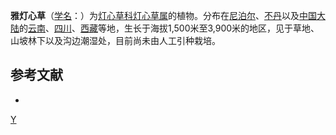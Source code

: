 {{Speciesbox 
| genus = Juncus
| species = concinnus
| authority = D. Don
| subdivision_ranks =[[变种|变种]]
| subdivision =
* 雅灯心草 ''J. c.'' var. ''concinnus''
* [[单头雅灯心草|单头雅灯心草]] ''J. c.'' var. ''monocephalus''
}}

'''雅灯心草'''（[[学名|学名]]：{{lang|la|''Juncus concinnus''}}）为[[灯心草科|灯心草科]][[灯心草属|灯心草属]]的植物。分布在[[尼泊尔|尼泊尔]]、[[不丹|不丹]]以及[[中国大陆|中国大陆]]的[[云南|云南]]、[[四川|四川]]、[[西藏|西藏]]等地，生长于海拔1,500米至3,900米的地区，见于草地、山坡林下以及沟边潮湿处，目前尚未由人工引种栽培。

== 参考文献 ==
<div class="references-small">
* {{cite web| url =http://www.bioinfo.cn/db05/KmzwSpecies.php?action=view&id=25206| title =雅灯心草（原变种）| work =《中国高等植物数据库全库》| publisher =中国科学院微生物研究所| author =昆明植物研究所| accessdate =2009-02-25| deadurl =yes| archiveurl =https://web.archive.org/web/20160305053049/http://www.bioinfo.cn/db05/KmzwSpecies.php?action=view&id=25206| archivedate =2016-03-05}}
</div>
{{Taxonbar|from=Q15232574}}

[[Category:灯心草属|Y]]


{{植物小作品}}